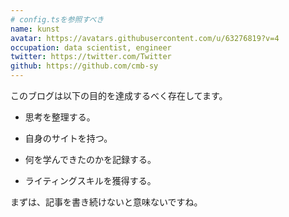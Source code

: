 ```yaml
---
# config.tsを参照すべき
name: kunst
avatar: https://avatars.githubusercontent.com/u/63276819?v=4
occupation: data scientist, engineer
twitter: https://twitter.com/Twitter
github: https://github.com/cmb-sy
---
```


このブログは以下の目的を達成するべく存在してます。

- 思考を整理する。

- 自身のサイトを持つ。

- 何を学んできたのかを記録する。

- ライティングスキルを獲得する。

まずは、記事を書き続けないと意味ないですね。
